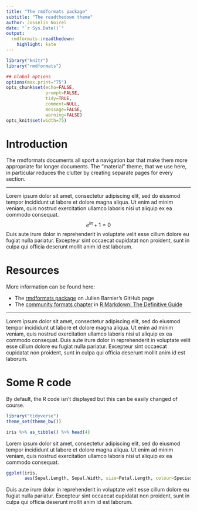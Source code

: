 ```yaml
---
title: "The rmdformats package"
subtitle: "The readthedown theme"
author: Josselin Noirel
date: "`r Sys.Date()`"
output:
  rmdformats::readthedown:
    highlight: kate
---
```


```r
library("knitr")
library("rmdformats")

## Global options
options(max.print="75")
opts_chunk$set(echo=FALSE,
               prompt=FALSE,
               tidy=TRUE,
               comment=NULL,
               message=FALSE,
               warning=FALSE)
opts_knit$set(width=75)
```

# Introduction

The rmdformats documents all sport a navigation bar that make them more appropriate for longer documents.  The "material" theme, that we use here, in particular reduces the clutter by creating separate pages for every section.

---

Lorem ipsum dolor sit amet, consectetur adipiscing elit, sed do eiusmod tempor incididunt ut labore et dolore magna aliqua. Ut enim ad minim veniam, quis nostrud exercitation ullamco laboris nisi ut aliquip ex ea commodo consequat.
$$ e^{i\pi} + 1 = 0 $$ Duis aute irure dolor in reprehenderit in voluptate velit esse cillum dolore eu fugiat nulla pariatur. Excepteur sint occaecat cupidatat non proident, sunt in culpa qui officia deserunt mollit anim id est laborum.

# Resources

More information can be found here:

* The [rmdformats package](https://github.com/juba/rmdformats) on Julien Barnier's GitHub page
* The [community formats chapter](https://bookdown.org/yihui/rmarkdown/rmdformats.html) in [R Markdown: The Definitive Guide](https://bookdown.org/yihui/rmarkdown/)

---

Lorem ipsum dolor sit amet, consectetur adipiscing elit, sed do eiusmod tempor incididunt ut labore et dolore magna aliqua. Ut enim ad minim veniam, quis nostrud exercitation ullamco laboris nisi ut aliquip ex ea commodo consequat. Duis aute irure dolor in reprehenderit in voluptate velit esse cillum dolore eu fugiat nulla pariatur. Excepteur sint occaecat cupidatat non proident, sunt in culpa qui officia deserunt mollit anim id est laborum.

# Some R code

By default, the R code isn't displayed but this can be easily changed of course.

```r
library("tidyverse")
theme_set(theme_bw())
```

```r
iris %>% as_tibble() %>% head(4)
```

Lorem ipsum dolor sit amet, consectetur adipiscing elit, sed do eiusmod tempor incididunt ut labore et dolore magna aliqua. Ut enim ad minim veniam, quis nostrud exercitation ullamco laboris nisi ut aliquip ex ea commodo consequat.

```r
ggplot(iris,
       aes(Sepal.Length, Sepal.Width, size=Petal.Length, colour=Species)) + geom_point()
```

Duis aute irure dolor in reprehenderit in voluptate velit esse cillum dolore eu fugiat nulla pariatur. Excepteur sint occaecat cupidatat non proident, sunt in culpa qui officia deserunt mollit anim id est laborum.
